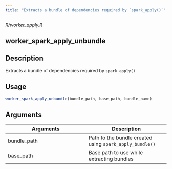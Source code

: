 ```yaml
---
title: "Extracts a bundle of dependencies required by `spark_apply()`"
---
```


*R/worker_apply.R*

## worker_spark_apply_unbundle

## Description
Extracts a bundle of dependencies required by `spark_apply()`


## Usage
```r
worker_spark_apply_unbundle(bundle_path, base_path, bundle_name) 
```

## Arguments
|Arguments|Description|
|---|---|
| bundle_path | Path to the bundle created using `spark_apply_bundle()` |
| base_path | Base path to use while extracting bundles |







